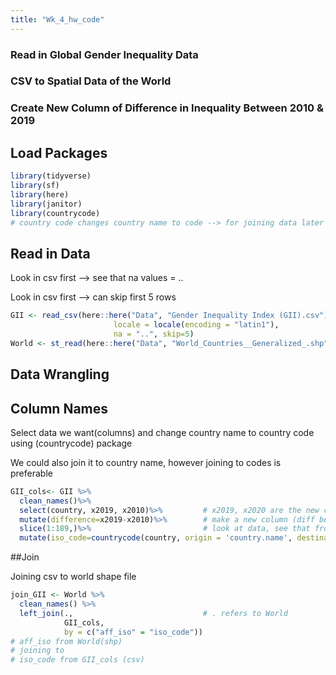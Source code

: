 ```yaml
---
title: "Wk_4_hw_code"
---
```


### Read in Global Gender Inequality Data
### CSV to Spatial Data of the World
### Create New Column of Difference in Inequality Between 2010 & 2019

## Load Packages

```r
library(tidyverse)
library(sf)
library(here)
library(janitor)
library(countrycode)
# country code changes country name to code --> for joining data later
```

## Read in Data

Look in csv first --> see that na values = ..

Look in csv first --> can skip first 5 rows

```r
GII <- read_csv(here::here("Data", "Gender Inequality Index (GII).csv"),
                       locale = locale(encoding = "latin1"),
                       na = "..", skip=5)
World <- st_read(here::here("Data", "World_Countries__Generalized_.shp"))
```

## Data Wrangling
## Column Names

Select data we want(columns) and change country name to country code using (countrycode) package

We could also join it to country name, however joining to codes is preferable

```r
GII_cols<- GII %>%
  clean_names()%>%
  select(country, x2019, x2010)%>%         # x2019, x2020 are the new column names(output from clean_names())
  mutate(difference=x2019-x2010)%>%        # make a new column (diff between 2019 and 2010 columns)
  slice(1:189,)%>%                         # look at data, see that from row 190 onward, there are aggregation data( areas, not countries) --> slice rows from 1 to 189. blank after comma means for all columns
  mutate(iso_code=countrycode(country, origin = 'country.name', destination = 'iso2c'))    # make new column, change name to country code. 'country' = column to look in and change to code
```

##Join

Joining csv to world shape file

```r
join_GII <- World %>% 
  clean_names() %>% 
  left_join(.,                             # . refers to World
            GII_cols,
            by = c("aff_iso" = "iso_code"))  
# aff_iso from World(shp)
# joining to
# iso_code from GII_cols (csv)
```


